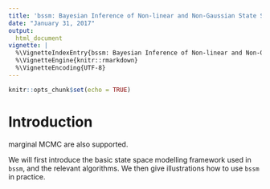 ```yaml
---
title: 'bssm: Bayesian Inference of Non-linear and Non-Gaussian State Space Models in R'
date: "January 31, 2017"
output:
  html_document
vignette: |
  %\VignetteIndexEntry{bssm: Bayesian Inference of Non-linear and Non-Gaussian State Space Models in R}  
  %\VignetteEngine{knitr::rmarkdown} 
  %\VignetteEncoding{UTF-8} 
---
```

  
```r
knitr::opts_chunk$set(echo = TRUE)
```
  
  
# Introduction
 marginal MCMC are also supported. 
  
We will first introduce the basic state space modelling framework used in `bssm`, and the relevant algorithms. We then give illustrations how to use `bssm` in practice.
  